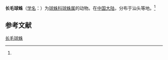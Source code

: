 {{Speciesbox
| name = 长毛球蛛
| status = 
| status_system = 
| image = 
| genus = Theridion
| species = longihirsutum
| authority = (Strand, 1907)<ref name='id13106'>{{cite web| url =http://www.bioinfo.cn/db05/BjdwSpecies.php?action=view&id=13106| title =长毛球蛛| work =《中国动物物种编目数据库》| publisher =中国科学院微生物研究所| author =中国科学院动物研究所| accessdate =2009-04-28| deadurl =yes| archiveurl =https://web.archive.org/web/20160305052414/http://www.bioinfo.cn/db05/BjdwSpecies.php?action=view&id=13106| archivedate =2016-03-05}}</ref>
}}

'''长毛球蛛'''（[[学名|学名]]：{{lang|la|''Theridion longihirsutum''}}）为[[球蛛科|球蛛科]][[球蛛属|球蛛属]]的动物。在[[中国大陆|中国大陆]]，分布于汕头等地。<ref name='id13106'/>

== 参考文献 ==
{{reflist}}

{{Wikispecies|Theridion longihirsutum}}
{{Taxonbar|from=Q1058866}}

[[Category:球蛛属|长毛球蛛]]


{{蜘蛛小作品}}